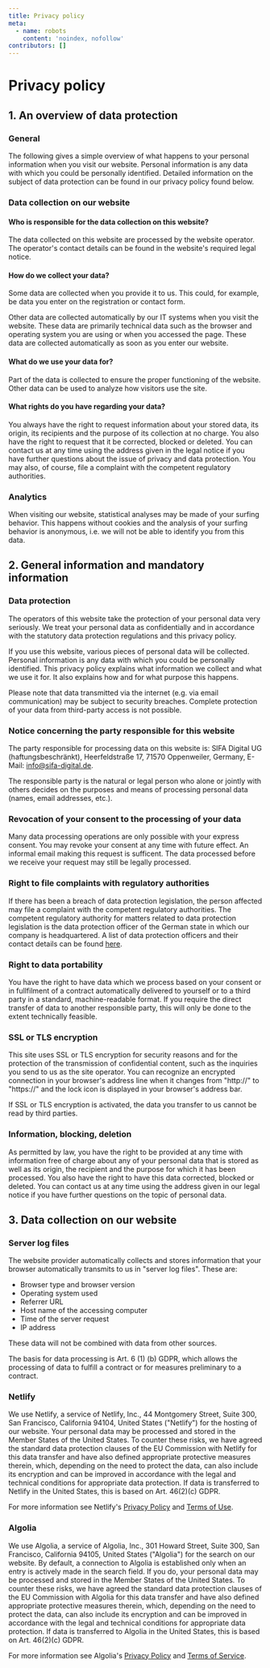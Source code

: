 ```yaml
---
title: Privacy policy
meta:
  - name: robots
    content: 'noindex, nofollow'
contributors: []
---
```


# Privacy policy

## 1. An overview of data protection

### General

The following gives a simple overview of what happens to your personal information when you visit our website. Personal information is any data with which you could be personally identified. Detailed information on the subject of data protection can be found in our privacy policy found below.

### Data collection on our website

#### Who is responsible for the data collection on this website?

The data collected on this website are processed by the website operator. The operator's contact details can be found in the website's required legal notice.

#### How do we collect your data?

Some data are collected when you provide it to us. This could, for example, be data you enter on the registration or contact form.

Other data are collected automatically by our IT systems when you visit the website. These data are primarily technical data such as the browser and operating system you are using or when you accessed the page. These data are collected automatically as soon as you enter our website.

#### What do we use your data for?

Part of the data is collected to ensure the proper functioning of the website. Other data can be used to analyze how visitors use the site.

#### What rights do you have regarding your data?

You always have the right to request information about your stored data, its origin, its recipients and the purpose of its collection at no charge. You also have the right to request that it be corrected, blocked or deleted. You can contact us at any time using the address given in the legal notice if you have further questions about the issue of privacy and data protection. You may also, of course, file a complaint with the competent regulatory authorities.

### Analytics

When visiting our website, statistical analyses may be made of your surfing behavior. This happens without cookies and the analysis of your surfing behavior is anonymous, i.e. we will not be able to identify you from this data.

## 2. General information and mandatory information

### Data protection

The operators of this website take the protection of your personal data very seriously. We treat your personal data as confidentially and in accordance with the statutory data protection regulations and this privacy policy.

If you use this website, various pieces of personal data will be collected. Personal information is any data with which you could be personally identified. This privacy policy explains what information we collect and what we use it for. It also explains how and for what purpose this happens.

Please note that data transmitted via the internet (e.g. via email communication) may be subject to security breaches. Complete protection of your data from third-party access is not possible.

### Notice concerning the party responsible for this website

The party responsible for processing data on this website is: SIFA Digital UG (haftungsbeschränkt), Heerfeldstraße 17, 71570 Oppenweiler, Germany, E-Mail: info@sifa-digital.de.

The responsible party is the natural or legal person who alone or jointly with others decides on the purposes and means of processing personal data (names, email addresses, etc.).

### Revocation of your consent to the processing of your data

Many data processing operations are only possible with your express consent. You may revoke your consent at any time with future effect. An informal email making this request is sufficent. The data processed before we receive your request may still be legally processed.

### Right to file complaints with regulatory authorities

If there has been a breach of data protection legislation, the person affected may file a complaint with the competent regulatory authorities. The competent regulatory authority for matters related to data protection legislation is the data protection officer of the German state in which our company is headquartered. A list of data protection officers and their contact details can be found [here](https://www.bfdi.bund.de/DE/Infothek/Anschriften_Links/anschriften_links-node.html).

### Right to data portability

You have the right to have data which we process based on your consent or in fullfilment of a contract automatically delivered to yourself or to a third party in a standard, machine-readable format. If you require the direct transfer of data to another responsible party, this will only be done to the extent technically feasible.

### SSL or TLS encryption

This site uses SSL or TLS encryption for security reasons and for the protection of the transmission of confidential content, such as the inquiries you send to us as the site operator. You can recognize an encrypted connection in your browser's address line when it changes from "http://" to "https://" and the lock icon is displayed in your browser's address bar.

If SSL or TLS encryption is activated, the data you transfer to us cannot be read by third parties.

### Information, blocking, deletion

As permitted by law, you have the right to be provided at any time with information free of charge about any of your personal data that is stored as well as its origin, the recipient and the purpose for which it has been processed. You also have the right to have this data corrected, blocked or deleted. You can contact us at any time using the address given in our legal notice if you have further questions on the topic of personal data.

## 3. Data collection on our website

### Server log files

The website provider automatically collects and stores information that your browser automatically transmits to us in "server log files". These are:

- Browser type and browser version
- Operating system used
- Referrer URL
- Host name of the accessing computer
- Time of the server request
- IP address

These data will not be combined with data from other sources.

The basis for data processing is Art. 6 (1) (b) GDPR, which allows the processing of data to fulfill a contract or for measures preliminary to a contract.

### Netlify

We use Netlify, a service of Netlify, Inc., 44 Montgomery Street, Suite 300, San Francisco, California 94104, United States ("Netlify") for the hosting of our website. Your personal data may be processed and stored in the Member States of the United States. To counter these risks, we have agreed the standard data protection clauses of the EU Commission with Netlify for this data transfer and have also defined appropriate protective measures therein, which, depending on the need to protect the data, can also include its encryption and can be improved in accordance with the legal and technical conditions for appropriate data protection. If data is transferred to Netlify in the United States, this is based on Art. 46(2)(c) GDPR.

For more information see Netlify's [Privacy Policy](https://www.netlify.com/privacy/) and [Terms of Use](https://www.netlify.com/legal/terms-of-use/).

### Algolia

We use Algolia, a service of Algolia, Inc., 301 Howard Street, Suite 300, San Francisco, California 94105, United States ("Algolia") for the search on our website. By default, a connection to Algolia is established only when an entry is actively made in the search field. If you do, your personal data may be processed and stored in the Member States of the United States. To counter these risks, we have agreed the standard data protection clauses of the EU Commission with Algolia for this data transfer and have also defined appropriate protective measures therein, which, depending on the need to protect the data, can also include its encryption and can be improved in accordance with the legal and technical conditions for appropriate data protection. If data is transferred to Algolia in the United States, this is based on Art. 46(2)(c) GDPR.

For more information see Algolia's [Privacy Policy](https://www.algolia.com/policies/privacy/) and [Terms of Service](https://www.algolia.com/policies/terms/).
